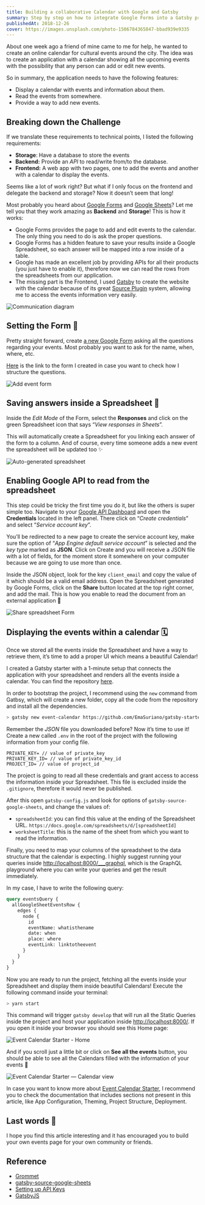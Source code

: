 ```yaml
---
title: Building a collaborative Calendar with Google and Gatsby
summary: Step by step on how to integrate Google Forms into a Gatsby project to collect new answer and display them inside the website.
publishedAt: 2018-12-26
cover: https://images.unsplash.com/photo-1506784365847-bbad939e9335
---
```


About one week ago a friend of mine came to me for help, he wanted to create an online calendar for cultural events around the city. The idea was to create an application with a calendar showing all the upcoming events with the possibility that any person can add or edit new events.

So in summary, the application needs to have the following features:

- Display a calendar with events and information about them.
- Read the events from somewhere.
- Provide a way to add new events.

## Breaking down the Challenge

If we translate these requirements to technical points, I listed the following requirements:

- **Storage**: Have a database to store the events
- **Backend:** Provide an _API_ to read/write from/to the database.
- **Frontend:** A web app with two pages, one to add the events and another with a calendar to display the events.

Seems like a lot of work right? But what if I only focus on the frontend and delegate the backend and storage? Now it doesn’t seem that long!

Most probably you heard about [Google Forms](https://www.google.com/intl/en/forms/about/) and [Google Sheets](https://www.google.com/intl/en/sheets/about/)? Let me tell you that they work amazing as **Backend** and **Storage**! This is how it works:

- Google Forms provides the page to add and edit events to the calendar. The only thing you need to do is ask the proper questions.
- Google Forms has a hidden feature to save your results inside a Google Spreadsheet, so each answer will be mapped into a row inside of a table.
- Google has made an excellent job by providing APIs for all their products (you just have to enable it), therefore now we can read the rows from the spreadsheets from our application.
- The missing part is the Frontend, I used [Gatsby](https://www.gatsbyjs.org/) to create the website with the calendar because of its great [Source Plugin](https://www.gatsbyjs.org/tutorial/part-five/) system, allowing me to access the events information very easily.

![Communication diagram](./images/Communication%20diagram.png)

## Setting the Form 📝

Pretty straight forward, create [a new Google Form](http://forms.new/) asking all the questions regarding your events. Most probably you want to ask for the name, when, where, etc.

[Here](https://docs.google.com/forms/d/e/1FAIpQLSeUNNgqdhcPlTaVqLb_NceeBd_XVTEBxGwr66wSUbFRArPo3A/viewform) is the link to the form I created in case you want to check how I structure the questions.

![Add event form](./images/Add%20event%20form.png)

## Saving answers inside a Spreadsheet 💾

Inside the _Edit Mode_ of the Form, select the **Responses** and click on the green Spreadsheet icon that says “_View responses in Sheets_”.

This will automatically create a Spreadsheet for you linking each answer of the form to a column. And of course, every time someone adds a new event the spreadsheet will be updated too ✨

![Auto-generated spreadsheet](./images/Auto-generated%20spreadsheet.png)

## Enabling Google API to read from the spreadsheet

This step could be tricky the first time you do it, but like the others is super simple too. Navigate to your [Google API Dashboard](https://console.developers.google.com/) and open the **Credentials** located in the left panel. There click on “_Create credentials_” and select “_Service account key_”.

You’ll be redirected to a new page to create the service account key, make sure the option of “_App Engine default service account_” is selected and the _key type_ marked as **JSON**. Click on Create and you will receive a JSON file with a lot of fields, for the moment store it somewhere on your computer because we are going to use more than once.

Inside the JSON object, look for the key `client_email` and copy the value of it which should be a valid email address. Open the Spreadsheet generated by Google Forms, click on the **Share** button located at the top right corner, and add the mail. This is how you enable to read the document from an external application 🎉

![Share spreadsheet Form](./images/Share%20spreadsheet%20Form.png)

## Displaying the events within a calendar 🗓

Once we stored all the events inside the Spreadsheet and have a way to retrieve them, it’s time to add a proper UI which means a beautiful Calendar!

I created a Gatsby starter with a 1-minute setup that connects the application with your spreadsheet and renders all the events inside a calendar. You can find the repository [here](https://github.com/EmaSuriano/gatsby-starter-event-calendar).

In order to bootstrap the project, I recommend using the `new` command from Gatbsy, which will create a new folder, copy all the code from the repository and install all the dependencies.

```bash
> gatsby new event-calendar https://github.com/EmaSuriano/gatsby-starter-event-calendar
```

Remember the _JSON_ file you downloaded before? Now it’s time to use it! Create a new called `.env` in the root of the project with the following information from your config file.

```plain
PRIVATE_KEY= // value of private_key
PRIVATE_KEY_ID= // value of private_key_id
PROJECT_ID= // value of project_id
```

The project is going to read all these credentials and grant access to access the information inside your Spreadsheet. This file is excluded inside the `.gitignore`, therefore it would never be published.

After this open `gatsby-config.js` and look for options of `gatsby-source-google-sheets`, and change the values of:

- `spreadsheetId`: you can find this value at the ending of the Spreadsheet URL. `https://docs.google.com/spreadsheets/d/[spreadsheetId]`
- `worksheetTitle`: this is the name of the sheet from which you want to read the information.

Finally, you need to map your columns of the spreadsheet to the data structure that the calendar is expecting. I highly suggest running your queries inside [http://localhost:8000/\_\_\_graphql](http://localhost:8000/___graphql), which is the GraphQL playground where you can write your queries and get the result immediately.

In my case, I have to write the following query:

```graphql
query eventsQuery {
  allGoogleSheetEventsRow {
    edges {
      node {
        id
        eventName: whatisthename
        date: when
        place: where
        eventLink: linktotheevent
      }
    }
  }
}
```

Now you are ready to run the project, fetching all the events inside your Spreadsheet and display them inside beautiful Calendars!️ Execute the following command inside your terminal:

```bash
> yarn start
```

This command will trigger `gatsby develop` that will run all the Static Queries inside the project and host your application inside [http://localhost:8000/](http://localhost:8000/). If you open it inside your browser you should see this Home page:

![Event Calendar Starter - Home](./images/Event%20Calendar%20Starter%20—%20Home.png)

And if you scroll just a little bit or click on **See all the events** button, you should be able to see all the Calendars filled with the information of your events 🎉

![Event Calendar Starter — Calendar view](./images/Event%20Calendar%20Starter%20—%20Calendar%20view.png)

In case you want to know more about [Event Calendar Starter](https://github.com/EmaSuriano/gatsby-starter-event-calendar), I recommend you to check the documentation that includes sections not present in this article, like App Configuration, Theming, Project Structure, Deployment.

## Last words 👋

I hope you find this article interesting and it has encouraged you to build your own events page for your own community or friends.

## Reference

- [Grommet](http://grommet.io)
- [gatsby-source-google-sheets](https://github.com/brandonmp/gatsby-source-google-sheets)
- [Setting up API Keys](https://support.google.com/googleapi/answer/6158862?hl=en)
- [GatsbyJS](https://www.gatsbyjs.org/)
